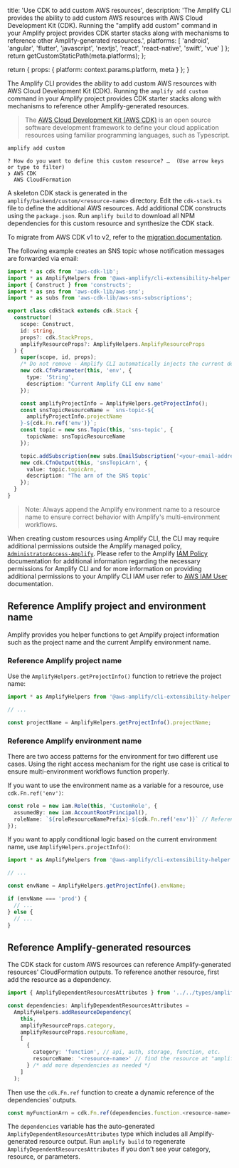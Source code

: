 
  title: 'Use CDK to add custom AWS resources',
  description:
    'The Amplify CLI provides the ability to add custom AWS resources with AWS Cloud Development Kit (CDK). Running the "amplify add custom" command in your Amplify project provides CDK starter stacks along with mechanisms to reference other Amplify-generated resources.',
  platforms: [
    'android',
    'angular',
    'flutter',
    'javascript',
    'nextjs',
    'react',
    'react-native',
    'swift',
    'vue'
  ]
};
  return getCustomStaticPath(meta.platforms);
};

  return {
    props: {
      platform: context.params.platform,
      meta
    }
  };
}

The Amplify CLI provides the ability to add custom AWS resources with AWS Cloud Development Kit (CDK). Running the `amplify add custom` command in your Amplify project provides CDK starter stacks along with mechanisms to reference other Amplify-generated resources.

> The [AWS Cloud Development Kit (AWS CDK)](https://docs.aws.amazon.com/cdk/latest/guide/home.html) is an open source software development framework to define your cloud application resources using familiar programming languages, such as Typescript.

```bash
amplify add custom
```

```console
? How do you want to define this custom resource? …  (Use arrow keys or type to filter)
❯ AWS CDK
  AWS CloudFormation
```

A skeleton CDK stack is generated in the `amplify/backend/custom/<resource-name>` directory. Edit the `cdk-stack.ts` file to define the additional AWS resources. Add additional CDK constructs using the `package.json`. Run `amplify build` to download all NPM dependencies for this custom resource and synthesize the CDK stack.

<Callout>

To migrate from AWS CDK v1 to v2, refer to the [migration documentation](/cli/migration/aws-cdk-migration/).

</Callout>

The following example creates an SNS topic whose notification messages are forwarded via email:

```ts
import * as cdk from 'aws-cdk-lib';
import * as AmplifyHelpers from '@aws-amplify/cli-extensibility-helper';
import { Construct } from 'constructs';
import * as sns from 'aws-cdk-lib/aws-sns';
import * as subs from 'aws-cdk-lib/aws-sns-subscriptions';

export class cdkStack extends cdk.Stack {
  constructor(
    scope: Construct,
    id: string,
    props?: cdk.StackProps,
    amplifyResourceProps?: AmplifyHelpers.AmplifyResourceProps
  ) {
    super(scope, id, props);
    /* Do not remove - Amplify CLI automatically injects the current deployment environment in this input parameter */
    new cdk.CfnParameter(this, 'env', {
      type: 'String',
      description: "Current Amplify CLI env name'
    });

    const amplifyProjectInfo = AmplifyHelpers.getProjectInfo();
    const snsTopicResourceName = `sns-topic-${
      amplifyProjectInfo.projectName
    }-${cdk.Fn.ref('env')}`;
    const topic = new sns.Topic(this, 'sns-topic', {
      topicName: snsTopicResourceName
    });

    topic.addSubscription(new subs.EmailSubscription('<your-email-address>'));
    new cdk.CfnOutput(this, 'snsTopicArn', {
      value: topic.topicArn,
      description: "The arn of the SNS topic'
    });
  }
}
```

> Note: Always append the Amplify environment name to a resource name to ensure correct behavior with Amplify's multi-environment workflows.

<Callout warning>

When creating custom resources using Amplify CLI, the CLI may require additional permissions outside the Amplify managed policy, [`AdministratorAccess-Amplify`](https://console.aws.amazon.com/iam/home#policies/arn:aws:iam::aws:policy/AdministratorAccess-Amplify). Please refer to the Amplify [IAM Policy](/cli/reference/iam) documentation for additional information regarding the necessary permissions for Amplify CLI and for more information on providing additional permissions to your Amplify CLI IAM user refer to [AWS IAM User](https://docs.aws.amazon.com/IAM/latest/UserGuide/id_users_change-permissions.html#users_change_permissions-add-directly-console) documentation.

</Callout>

## Reference Amplify project and environment name

Amplify provides you helper functions to get Amplify project information such as the project name and the current Amplify environment name.

### Reference Amplify project name

Use the `AmplifyHelpers.getProjectInfo()` function to retrieve the project name:

```ts
import * as AmplifyHelpers from '@aws-amplify/cli-extensibility-helper';

// ...

const projectName = AmplifyHelpers.getProjectInfo().projectName;
```

### Reference Amplify environment name

There are two access patterns for the environment for two different use cases. Using the right access mechanism for the right use case is critical to ensure multi-environment workflows function properly.

If you want to use the environment name as a variable for a resource, use `cdk.Fn.ref('env')`:

```ts
const role = new iam.Role(this, 'CustomRole', {
  assumedBy: new iam.AccountRootPrincipal(),
  roleName: `${roleResourceNamePrefix}-${cdk.Fn.ref('env')}` // Reference to Amplify "env" name
});
```

If you want to apply conditional logic based on the current environment name, use `AmplifyHelpers.projectInfo()`:

```ts
import * as AmplifyHelpers from '@aws-amplify/cli-extensibility-helper';

// ...

const envName = AmplifyHelpers.getProjectInfo().envName;

if (envName === 'prod') {
  // ...
} else {
  // ...
}
```

## Reference Amplify-generated resources

The CDK stack for custom AWS resources can reference Amplify-generated resources' CloudFormation outputs. To reference another resource, first add the resource as a dependency.

```ts
import { AmplifyDependentResourcesAttributes } from '../../types/amplify-dependent-resources-ref';

const dependencies: AmplifyDependentResourcesAttributes =
  AmplifyHelpers.addResourceDependency(
    this,
    amplifyResourceProps.category,
    amplifyResourceProps.resourceName,
    [
      {
        category: 'function', // api, auth, storage, function, etc.
        resourceName: '<resource-name>' // find the resource at "amplify/backend/<category>/<resourceName>"
      } /* add more dependencies as needed */
    ]
  );
```

Then use the `cdk.Fn.ref` function to create a dynamic reference of the dependencies' outputs.

```ts
const myFunctionArn = cdk.Fn.ref(dependencies.function.<resource-name>.Arn)
```

The `dependencies` variable has the auto-generated `AmplifyDependentResourcesAttributes` type which includes all Amplify-generated resource output. Run `amplify build` to regenerate `AmplifyDependentResourcesAttributes` if you don't see your category, resource, or parameters.
